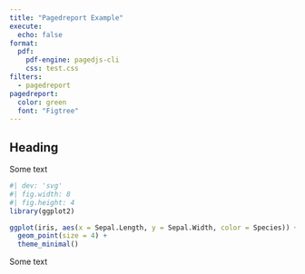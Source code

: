 ```yaml
---
title: "Pagedreport Example"
execute:
  echo: false
format: 
  pdf:
    pdf-engine: pagedjs-cli
    css: test.css
filters:
  - pagedreport
pagedreport:
  color: green
  font: "Figtree"
---
```


## Heading

Some text

```r
#| dev: 'svg'
#| fig.width: 8
#| fig.height: 4
library(ggplot2)

ggplot(iris, aes(x = Sepal.Length, y = Sepal.Width, color = Species)) +
  geom_point(size = 4) +
  theme_minimal()
```

Some text

